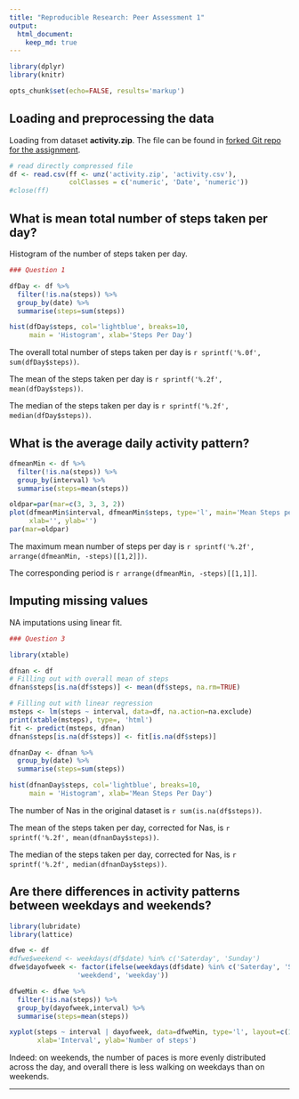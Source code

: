 ```yaml
---
title: "Reproducible Research: Peer Assessment 1"
output: 
  html_document:
    keep_md: true
---
```


```r
library(dplyr)
library(knitr)

opts_chunk$set(echo=FALSE, results='markup')
```

## Loading and preprocessing the data

Loading from dataset **activity.zip**. The file can be found in [forked Git repo for the assignment](https://github.com/ricardoZmestre/RepData_PeerAssessment1).

```r

# read directly compressed file
df <- read.csv(ff <- unz('activity.zip', 'activity.csv'), 
               colClasses = c('numeric', 'Date', 'numeric'))
#close(ff)

```

## What is mean total number of steps taken per day?

Histogram of the number of steps taken per day.

```r
### Question 1

dfDay <- df %>%
  filter(!is.na(steps)) %>%
  group_by(date) %>%
  summarise(steps=sum(steps))

hist(dfDay$steps, col='lightblue', breaks=10, 
     main = 'Histogram', xlab='Steps Per Day')

```

The overall total number of steps taken per day is `r sprintf('%.0f', sum(dfDay$steps))`.

The mean of the steps taken per day is `r sprintf('%.2f', mean(dfDay$steps))`.

The median of the steps taken per day is `r sprintf('%.2f', median(dfDay$steps))`.

## What is the average daily activity pattern?

```r

dfmeanMin <- df %>%
  filter(!is.na(steps)) %>%
  group_by(interval) %>%
  summarise(steps=mean(steps))

oldpar=par(mar=c(3, 3, 3, 2))
plot(dfmeanMin$interval, dfmeanMin$steps, type='l', main='Mean Steps per 5-minute Interval',
     xlab='', ylab='')
par(mar=oldpar)

```

The maximum mean number of steps per day is `r sprintf('%.2f', arrange(dfmeanMin, -steps)[[1,2]])`.

The corresponding period is `r arrange(dfmeanMin, -steps)[[1,1]]`.

## Imputing missing values

NA imputations using linear fit.

```r
### Question 3

library(xtable)

dfnan <- df
# Filling out with overall mean of steps
dfnan$steps[is.na(df$steps)] <- mean(df$steps, na.rm=TRUE)

# Filling out with linear regression
msteps <- lm(steps ~ interval, data=df, na.action=na.exclude)
print(xtable(msteps), type=, 'html')
fit <- predict(msteps, dfnan)
dfnan$steps[is.na(df$steps)] <- fit[is.na(df$steps)]

dfnanDay <- dfnan %>%
  group_by(date) %>%
  summarise(steps=sum(steps))

```

```r
hist(dfnanDay$steps, col='lightblue', breaks=10,
     main = 'Histogram', xlab='Mean Steps Per Day')

```

The number of Nas in the original dataset is `r sum(is.na(df$steps))`.

The mean of the steps taken per day, corrected for Nas, is `r sprintf('%.2f', mean(dfnanDay$steps))`.

The median of the steps taken per day, corrected for Nas, is `r sprintf('%.2f', median(dfnanDay$steps))`.

## Are there differences in activity patterns between weekdays and weekends?

```r

library(lubridate)
library(lattice)

dfwe <- df
#dfwe$weekend <- weekdays(df$date) %in% c('Saterday', 'Sunday')
dfwe$dayofweek <- factor(ifelse(weekdays(df$date) %in% c('Saterday', 'Sunday'), 
                 'weekdend', 'weekday'))

dfweMin <- dfwe %>%
  filter(!is.na(steps)) %>%
  group_by(dayofweek,interval) %>%
  summarise(steps=mean(steps))

xyplot(steps ~ interval | dayofweek, data=dfweMin, type='l', layout=c(1, 2),
       xlab='Interval', ylab='Number of steps')
```

Indeed: on weekends, the number of paces is more evenly distributed across the day, and overall there is less walking on weekdays than on weekends.

---
